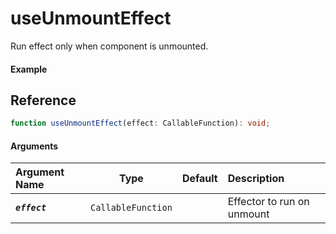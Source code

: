 
<Meta title="Lifecycle/useUnmountEffect" component={Example} />

# useUnmountEffect

Run effect only when component is unmounted.

#### Example

<Canvas>
  <Story story={Example} />
</Canvas>

## Reference

```ts
function useUnmountEffect(effect: CallableFunction): void;
```

#### Arguments

| Argument Name  |        Type        | Default | Description                |
| :------------- | :----------------: | :------ | :------------------------- |
| _**`effect`**_ | `CallableFunction` |         | Effector to run on unmount |
